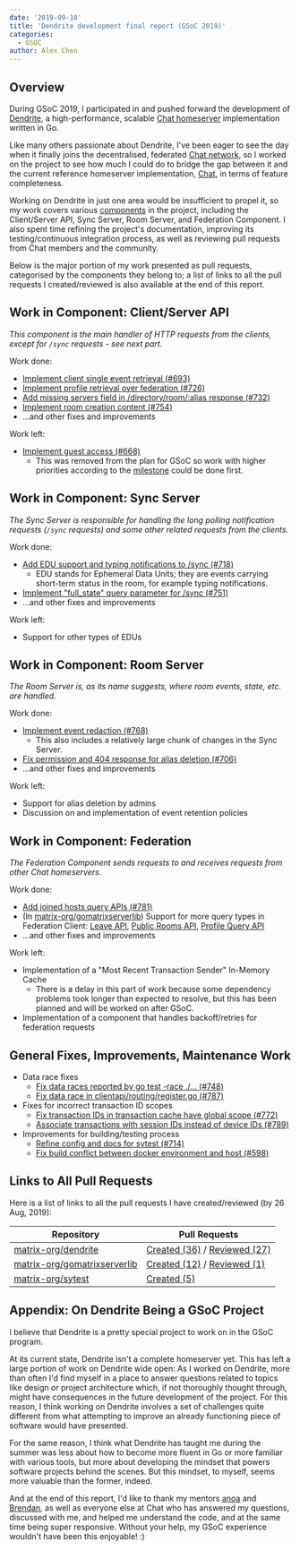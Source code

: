 ```yaml
---
date: '2019-09-10'
title: 'Dendrite development final report (GSoC 2019)'
categories:
  - GSOC
author: Alex Chen
---
```


## Overview

During GSoC 2019, I participated in and pushed forward the development of
[Dendrite][dendrite], a high-performance, scalable [Chat
homeserver](https://matrix.org/docs/guides/introduction) implementation written
in Go.

Like many others passionate about Dendrite, I've been eager to see the day when
it finally joins the decentralised, federated [Chat
network](https://matrix.org/), so I worked on the project to see how much I
could do to bridge the gap between it and the current reference homeserver
implementation, [Chat](https://github.com/matrix-org/synapse), in terms of
feature completeness.

Working on Dendrite in just one area would be insufficient to propel it, so my
work covers various
[components](https://github.com/matrix-org/dendrite/blob/master/WIRING.md)
in the project, including the Client/Server API, Sync Server, Room Server,
and Federation Component. I also spent time refining the project's
documentation, improving its testing/continuous integration process, as well as
reviewing pull requests from Chat members and the community.

Below is the major portion of my work presented as pull requests, categorised by
the components they belong to; a list of links to all the pull requests I
created/reviewed is also available at the end of this report.

## Work in Component: Client/Server API

_This component is the main handler of HTTP requests from the clients, except for
`/sync` requests - see next part._

Work done:

- [Implement client single event retrieval (#693)](https://github.com/matrix-org/dendrite/pull/693)
- [Implement profile retrieval over federation (#726)](https://github.com/matrix-org/dendrite/pull/726)
- [Add missing servers field in /directory/room/:alias response (#732)](https://github.com/matrix-org/dendrite/pull/732)
- [Implement room creation content (#754)](https://github.com/matrix-org/dendrite/pull/754)
- ...and other fixes and improvements

Work left:

- [Implement guest access (#668)](https://github.com/matrix-org/dendrite/issues/668)
  - This was removed from the plan for GSoC so work with higher priorities
    according to the
    [milestone](https://github.com/matrix-org/dendrite/milestone/5) could be
    done first.

## Work in Component: Sync Server

_The Sync Server is responsible for handling the long polling notification
requests (`/sync` requests) and some other related requests from the clients._

Work done:

- [Add EDU support and typing notifications to /sync (#718)](https://github.com/matrix-org/dendrite/pull/718)
  - EDU stands for Ephemeral Data Units; they are events carrying short-term
    status in the room, for example typing notifications.
- [Implement "full\_state" query parameter for /sync (#751)](https://github.com/matrix-org/dendrite/pull/751)
- ...and other fixes and improvements

Work left:

- Support for other types of EDUs

## Work in Component: Room Server

_The Room Server is, as its name suggests, where room events, state, etc. are
handled._

Work done:

- [Implement event redaction (#768)](https://github.com/matrix-org/dendrite/pull/768)
  - This also includes a relatively large chunk of changes in the Sync Server.
- [Fix permission and 404 response for alias deletion (#706)](https://github.com/matrix-org/dendrite/pull/706)
- ...and other fixes and improvements

Work left:

- Support for alias deletion by admins
- Discussion on and implementation of event retention policies

## Work in Component: Federation

_The Federation Component sends requests to and receives requests from other
Chat homeservers._

Work done:

- [Add joined hosts query APIs (#781)](https://github.com/matrix-org/dendrite/pull/781)
- (In [matrix-org/gomatrixserverlib][gomatrixserverlib]) Support for more query
  types in Federation Client: [Leave
  API](https://github.com/matrix-org/gomatrixserverlib/pull/130), [Public Rooms
  API](https://github.com/matrix-org/gomatrixserverlib/pull/129), [Profile Query
  API](https://github.com/matrix-org/gomatrixserverlib/pull/128)
- ...and other fixes and improvements

Work left:

- Implementation of a "Most Recent Transaction Sender" In-Memory Cache
  - There is a delay in this part of work because some dependency problems
    took longer than expected to resolve, but this has been planned and will
    be worked on after GSoC.
- Implementation of a component that handles backoff/retries for federation requests

## General Fixes, Improvements, Maintenance Work

- Data race fixes
  - [Fix data races reported by go test -race ./... (#748)](https://github.com/matrix-org/dendrite/pull/748)
  - [Fix data race in clientapi/routing/register.go (#787)](https://github.com/matrix-org/dendrite/pull/787)
- Fixes for incorrect transaction ID scopes
  - [Fix transaction IDs in transaction cache have global scope (#772)](https://github.com/matrix-org/dendrite/pull/772)
  - [Associate transactions with session IDs instead of device IDs (#789)](https://github.com/matrix-org/dendrite/pull/789)
- Improvements for building/testing process
  - [Refine config and docs for sytest (#714)](https://github.com/matrix-org/dendrite/pull/714)
  - [Fix build conflict between docker environment and host (#598)](https://github.com/matrix-org/dendrite/pull/598)

## Links to All Pull Requests

Here is a list of links to all the pull requests I have created/reviewed (by 26
Aug, 2019):

| Repository                                        | Pull Requests                                                                          |
|---------------------------------------------------|----------------------------------------------------------------------------------------|
| [matrix-org/dendrite][dendrite]                   | [Created (36)][dendrite-created] / [Reviewed (27)][dendrite-reviewed]                  |
| [matrix-org/gomatrixserverlib][gomatrixserverlib] | [Created (12)][gomatrixserverlib-created] / [Reviewed (1)][gomatrixserverlib-reviewed] |
| [matrix-org/sytest][sytest]                       | [Created (5)][sytest-created]                                                          |

[dendrite-created]: https://github.com/matrix-org/dendrite/pulls?utf8=%E2%9C%93&q=is%3Apr+author%3ACnly+created%3A%3C2019-08-26
[dendrite-reviewed]: https://github.com/matrix-org/dendrite/pulls?utf8=%E2%9C%93&q=is%3Apr+reviewed-by%3ACnly+-author%3ACnly+created%3A%3C2019-08-26

[gomatrixserverlib-created]: https://github.com/matrix-org/gomatrixserverlib/pulls?utf8=%E2%9C%93&q=is%3Apr+author%3ACnly+created%3A%3C2019-08-26
[gomatrixserverlib-reviewed]: https://github.com/matrix-org/gomatrixserverlib/pulls?utf8=%E2%9C%93&q=is%3Apr+reviewed-by%3ACnly+-author%3ACnly+created%3A%3C2019-08-26

[sytest-created]: https://github.com/matrix-org/sytest/pulls?utf8=%E2%9C%93&q=is%3Apr+author%3ACnly+created%3A%3C2019-08-26

## Appendix: On Dendrite Being a GSoC Project

I believe that Dendrite is a pretty special project to work on in the GSoC
program.

At its current state, Dendrite isn't a complete homeserver yet. This has left a
large portion of work on Dendrite wide open: As I worked on Dendrite, more than
often I'd find myself in a place to answer questions related to topics like
design or project architecture which, if not thoroughly thought through, might
have consequences in the future development of the project. For this reason, I
think working on Dendrite involves a set of challenges quite different from what
attempting to improve an already functioning piece of software would have
presented.

For the same reason, I think what Dendrite has taught me during the
summer was less about how to become more fluent in Go or more familiar with
various tools, but more about developing the mindset that powers software
projects behind the scenes. But this mindset, to myself, seems more valuable
than the former, indeed.

And at the end of this report, I'd like to thank my mentors
[anoa](https://to.chat.dingshunyu.top/#/@andrewm:amorgan.xyz) and
[Brendan](https://to.chat.dingshunyu.top/#/@brendan:abolivier.bzh), as well as everyone else
at Chat who has answered my questions, discussed with me, and helped me
understand the code, and at the same time being super responsive. Without your
help, my GSoC experience wouldn't have been this enjoyable! :)

[dendrite]: https://github.com/matrix-org/dendrite
[gomatrixserverlib]: https://github.com/matrix-org/gomatrixserverlib
[sytest]: https://github.com/matrix-org/sytest
